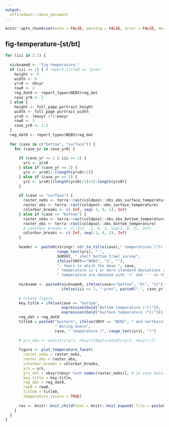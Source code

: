```yaml
---
output:
  officedown::rdocx_document
---
```


```r
knitr::opts_chunk$set(echo = FALSE, warning = FALSE, error = FALSE, message = FALSE)
```


## fig-temperature-[st/bt]

```r
for (iii in 1:1) {
  
  nickname0 <- "fig-temperature-"
  if (iii == 1) { # report_title0 == "pres"
    height <- 8
    width <- 8
    yrs0 <- nbsyr
    row0 <- 2
    reg_dat0 <- report_types$NEBS$reg_dat
    case_yr0 <- 1
  } else {
    height <- full_page_portrait_height
    width <- full_page_portrait_width
    yrs0 <- (maxyr-17):maxyr
    row0 <- 3
    case_yr0 <- 1:2
  }
  reg_dat0 <- report_types$NEBS$reg_dat
  
  for (case in c("bottom", "surface")) {
    for (case_yr in case_yr0) {
      
      if (case_yr == 1 & iii == 1) {
        yrs <- yrs0
      } else if (case_yr == 1) {
        yrs <- yrs0[1:(length(yrs0)/2)]
      } else if (case_yr == 2) {
        yrs <- yrs0[((length(yrs0)/2)+1):length(yrs0)]
      }
      
      if (case == "surface") {
        raster_nebs <- terra::rast(coldpool::nbs_ebs_surface_temperature)
        raster_ebs <- terra::rast(coldpool::ebs_surface_temperature)
        colorbar_breaks <- c(-Inf, seq(-1, 8, 1), Inf)
      } else if (case == "bottom") {
        raster_nebs <- terra::rast(coldpool::nbs_ebs_bottom_temperature)
        raster_ebs <- terra::rast(coldpool::ebs_bottom_temperature)
        # colorbar_breaks <- c(-Inf, -1, 0, 1, seq(2, 8, 2), Inf)
        colorbar_breaks <- c(-Inf, seq(-1, 8, 1), Inf)
      }
      
      header <- paste0(stringr::str_to_title(case)," temperatures (°C) during the ", 
                       range_text(yrs), " ", 
                       SURVEY, " shelf bottom trawl survey",
                       ifelse(SRVY=="NEBS", "s", ""),
                       ". Years in which the mean ", case, 
                       " temperature is 1 or more standard deviations above or below the time-series mean ", case, 
                       " temperature are denoted with '+' and '-' in the upper right-hand corner of each subplot, respectively. ")
      
      nickname <- paste0(nickname0, ifelse(case=="bottom", "bt", "st"), 
                         ifelse(iii == 2, "-pres", paste0("-", case_yr)))
      
      # Create figure
      key.title = ifelse(case == "bottom", 
                         expression(bold("Bottom temperature (°C)")), 
                         expression(bold("Surface temperature (°C)")))
      reg_dat = reg_dat0
      title0 = paste0("Eastern", ifelse(SRVY == "NEBS", " and northern", ""), 
                      " Bering Sea\n", 
                      case, " temperature (", range_text(yrs), ")") 
      
      # yrs_nbs <- unlist(c(yrs, nbsyr)[duplicated(c(yrs, nbsyr))])
      
      figure <- plot_temperature_facet(
        raster_nebs = raster_nebs, 
        raster_ebs = raster_ebs, 
        colorbar_breaks = colorbar_breaks, 
        yrs = yrs, 
        yrs_nbs = nbsyr[nbsyr %in% names(raster_nebs)], # in case data isn't ready yet at time of run 
        key.title = key.title, 
        reg_dat = reg_dat0, 
        row0 = row0, 
        title0 = title0, 
        temperature_zscore = TRUE) 
      
      res <- knitr::knit_child(text = knitr::knit_expand( file = paste0(dir_code, "_child_save_figtab.Rmd")), quiet = TRUE)
    }
  }
}
```
